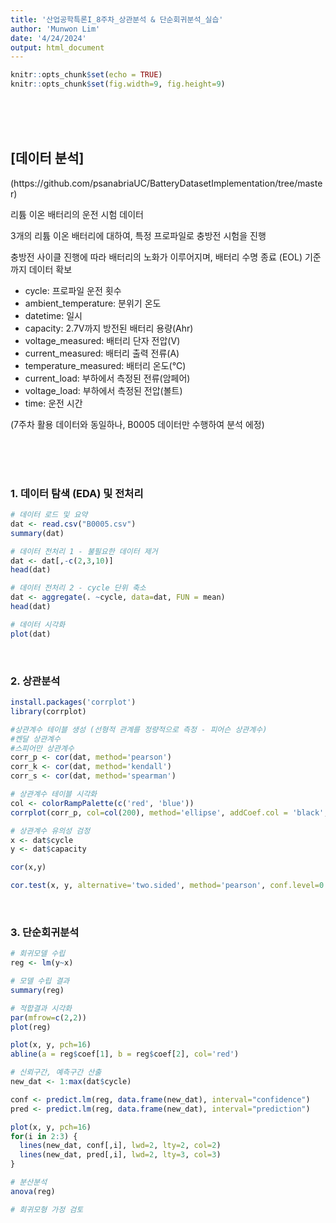 ```yaml
---
title: '산업공학특론I_8주차_상관분석 & 단순회귀분석_실습'
author: 'Munwon Lim'
date: '4/24/2024'
output: html_document
---
```


```r
knitr::opts_chunk$set(echo = TRUE)
knitr::opts_chunk$set(fig.width=9, fig.height=9)
```

<br>
<br>
<br>



## [데이터 분석]

(https://github.com/psanabriaUC/BatteryDatasetImplementation/tree/master)

리튬 이온 배터리의 운전 시험 데이터 

3개의 리튬 이온 배터리에 대하여, 특정 프로파일로 충방전 시험을 진행

충방전 사이클 진행에 따라 배터리의 노화가 이루어지며, 배터리 수명 종료 (EOL) 기준까지 데이터 확보

* cycle: 프로파일 운전 횟수
* ambient_temperature: 분위기 온도
* datetime: 일시
* capacity: 2.7V까지 방전된 배터리 용량(Ahr)
* voltage_measured: 배터리 단자 전압(V)
* current_measured: 배터리 출력 전류(A)
* temperature_measured: 배터리 온도(℃)
* current_load: 부하에서 측정된 전류(암페어)
* voltage_load: 부하에서 측정된 전압(볼트)
* time: 운전 시간

(7주차 활용 데이터와 동일하나, B0005 데이터만 수행하여 분석 에정)

<br>
<br>
<br>

### 1. 데이터 탐색 (EDA) 및 전처리
```r

# 데이터 로드 및 요약
dat <- read.csv("B0005.csv")
summary(dat)

# 데이터 전처리 1 - 불필요한 데이터 제거
dat <- dat[,-c(2,3,10)]
head(dat)

# 데이터 전처리 2 - cycle 단위 축소
dat <- aggregate(. ~cycle, data=dat, FUN = mean)
head(dat)

# 데이터 시각화
plot(dat)

```

<br>

### 2. 상관분석
```r

install.packages('corrplot')
library(corrplot)

#상관계수 테이블 생성 (선형적 관계를 정량적으로 측정 - 피어슨 상관계수)
#켄달 상관계수
#스피어만 상관계수
corr_p <- cor(dat, method='pearson')
corr_k <- cor(dat, method='kendall')
corr_s <- cor(dat, method='spearman')

# 상관계수 테이블 시각화
col <- colorRampPalette(c('red', 'blue'))
corrplot(corr_p, col=col(200), method='ellipse', addCoef.col = 'black', type='lower', title="Pearson Correlation Plot")

# 상관계수 유의성 검정
x <- dat$cycle
y <- dat$capacity

cor(x,y)

cor.test(x, y, alternative='two.sided', method='pearson', conf.level=0.95)

```

<br>

### 3. 단순회귀분석

```r

# 회귀모델 수립
reg <- lm(y~x)

# 모델 수립 결과
summary(reg)

# 적합결과 시각화
par(mfrow=c(2,2))
plot(reg)

plot(x, y, pch=16)
abline(a = reg$coef[1], b = reg$coef[2], col='red')

# 신뢰구간, 예측구간 산출
new_dat <- 1:max(dat$cycle)

conf <- predict.lm(reg, data.frame(new_dat), interval="confidence")
pred <- predict.lm(reg, data.frame(new_dat), interval="prediction")

plot(x, y, pch=16)
for(i in 2:3) {
  lines(new_dat, conf[,i], lwd=2, lty=2, col=2)
  lines(new_dat, pred[,i], lwd=2, lty=3, col=3)
}

# 분산분석
anova(reg)

# 회귀모형 가정 검토

```
